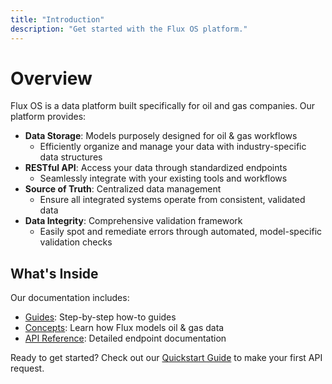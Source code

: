 ```yaml
---
title: "Introduction"
description: "Get started with the Flux OS platform."
---
```


# Overview

Flux OS is a data platform built specifically for oil and gas companies. Our platform provides:

- **Data Storage**: Models purposely designed for oil & gas workflows
  - Efficiently organize and manage your data with industry-specific data structures
- **RESTful API**: Access your data through standardized endpoints
  - Seamlessly integrate with your existing tools and workflows
- **Source of Truth**: Centralized data management
  - Ensure all integrated systems operate from consistent, validated data
- **Data Integrity**: Comprehensive validation framework
  - Easily spot and remediate errors through automated, model-specific validation checks

## What's Inside

Our documentation includes:

- [Guides](/guides/quickstart): Step-by-step how-to guides
- [Concepts](/concepts/overview): Learn how Flux models oil & gas data
- [API Reference](/api-reference): Detailed endpoint documentation

Ready to get started? Check out our [Quickstart Guide](/guides/quickstart) to make your first API request.
